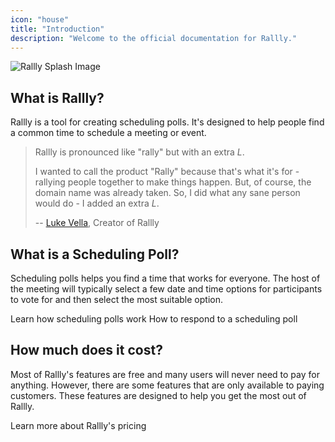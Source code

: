 ```yaml
---
icon: "house"
title: "Introduction"
description: "Welcome to the official documentation for Rallly."
---
```


<Frame>
  <img src="/images/self-hosting/splash.png" alt="Rallly Splash Image" />
</Frame>

## What is Rallly?

Rallly is a tool for creating scheduling polls. It's designed to help people find a common time to schedule a meeting or event.

> Rallly is pronounced like "rally" but with an extra _L_.
>
> I wanted to call the product "Rally" because that's what it's for - rallying people together to make things happen.
> But, of course, the domain name was already taken. So, I did what any sane person would do - I added an extra _L_.
>
> -- [Luke Vella](https://twitter.com/imlukevella), Creator of Rallly

## What is a Scheduling Poll?

Scheduling polls helps you find a time that works for everyone. The host
of the meeting will typically select a few date and time options for participants to vote
for and then select the most suitable option.

<CardGroup cols={2}>
  <Card title="Workflow" icon="user" href="/workflow">
    Learn how scheduling polls work
  </Card>
  <Card title="Participant Guide" icon="users" href="/guide/participant-guide">
    How to respond to a scheduling poll
  </Card>
</CardGroup>

## How much does it cost?

Most of Rallly's features are free and many users will never need to pay for anything.
However, there are some features that are only available to paying customers.
These features are designed to help you get the most out of Rallly.

<Card title="Pricing" icon="gem" href="https://rallly.co/pricing">
  Learn more about Rallly's pricing
</Card>
